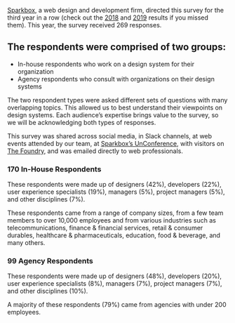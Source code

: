 
<SectionHeader title="The Respondents" name="respondents">

[Sparkbox](https://seesparkbox.com), a web design and development firm, directed this survey for the third year in a row (check out the [2018](https://designsystemssurvey.seesparkbox.com/2018) and [2019](https://designsystemssurvey.seesparkbox.com/2019/) results if you missed them). This year, the survey received 269 responses.

</SectionHeader>

<div class="obj-max-width util-pad-vertical-lg util-pad-vertical-h1@md util-pad-vertical-h2@lg">
  <h2>The respondents were comprised of two groups:</h2>
  <div class="util-font-size-lg">
    <ul>
      <li>In-house respondents who work on a design system for their organization</li>
      <li>Agency respondents who consult with organizations on their design systems</li>
    </ul>
  </div>
  <p>The two respondent types were asked different sets of questions with many overlapping topics. This allowed us to best understand their viewpoints on design systems. Each audience’s expertise brings value to the survey, so we will be acknowledging both types of responses.</p>
  <p>This survey was shared across social media, in Slack channels, at web events attended by our team, at <a href="http://eepurl.com/g2FbOT">Sparkbox’s UnConference</a>, with visitors on <a href="https://seesparkbox.com/foundry">The Foundry</a>, and was emailed directly to web professionals.</p>
  <h3 class="util-font-h3 util-margin-bottom-sm">170 In-House Respondents</h3>
  <div class="cmp-aside util-margin-top-none">
    <p class="cmp-aside__text">These respondents were made up of designers (42%), developers (22%), user experience specialists (19%), managers (5%), project managers (5%), and other disciplines (7%).</p>
    <p class="cmp-aside__text">These respondents came from a range of company sizes, from a few team members to over 10,000 employees and from various industries such as telecommunications, finance & financial services, retail & consumer durables, healthcare & pharmaceuticals, education, food & beverage, and many others.</p>
  </div>
  <h3 class="util-font-h3 util-margin-bottom-sm">99 Agency Respondents</h3>
  <div class="cmp-aside util-margin-top-none">
    <p class="cmp-aside__text">These respondents were made up of designers (48%), developers (20%), user experience specialists (8%), managers (7%), project managers (7%), and other disciplines (10%).</p>
    <p class="cmp-aside__text">A majority of these respondents (79%) came from agencies with under 200 employees.</p>
  </div>
</div>
